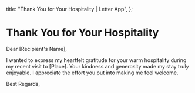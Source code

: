   title: "Thank You for Your Hospitality | Letter App",
};

# Thank You for Your Hospitality

Dear [Recipient's Name],

I wanted to express my heartfelt gratitude for your warm hospitality during my recent visit to [Place]. Your kindness and generosity made my stay truly enjoyable. I appreciate the effort you put into making me feel welcome.

Best Regards,
